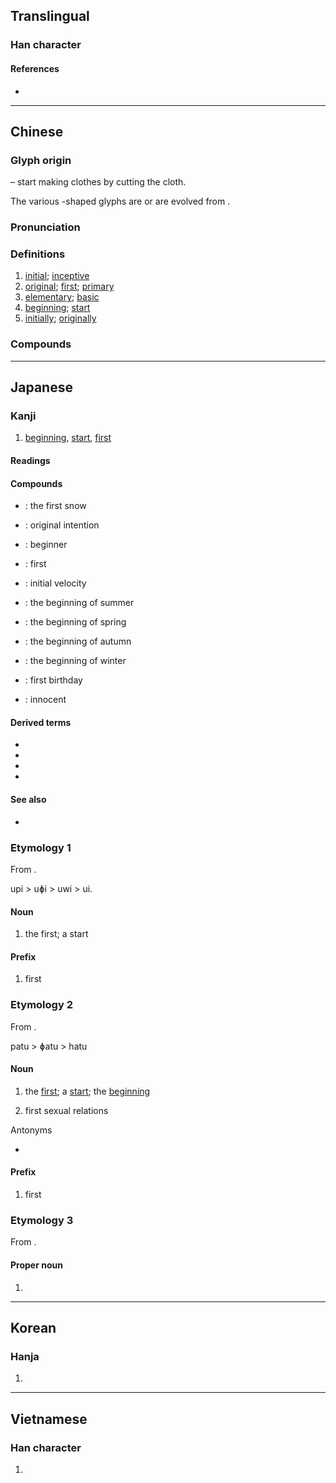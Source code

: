 {{character info/new}}
==Translingual==

===Han character===
{{Han char|rn=18|rad=刀|as=05|sn=7|four=37220|canj=LSH|ids=⿰衤刀}}

====References====
* {{Han ref|kx=0137.330|dkj=01911|dj=0310.010|hdz=10327.220|uh=521D|ud=21021|bh=AAEC|bd=43756}}

----

==Chinese==
{{zh-forms|alt=𥘉,𥝢,𠜆,𫢈,𢀯,𢀰,𡔈,䥚,𠫎,𣦂}}

===Glyph origin===
{{Han etym}}
{{Han compound|衣|刀|alt1=衤|ls=ic|t1=clothes|t2=knife; to cut}} – start making clothes by cutting the cloth.

The various {{l|zh|𢀰}}-shaped glyphs are or are evolved from {{w|Zetian characters}}.

===Pronunciation===
{{zh-pron
|m=chū
|c=co1
|h=pfs=chhû
|md=chĕ̤/chŭ
|mn=qz,tp,xm:chhoe/kh,zz:chhe/chho͘
|mn_note=chhoe/chhe - vernacular; chho͘ - literary
|mn-t=co1/ciu1
|w=1tshu
|mc=y
|oc=y
|cat=a,n,adv
}}

===Definitions===
{{zh-hanzi}}

# [[initial]]; [[inceptive]]
# [[original]]; [[first]]; [[primary]]
# [[elementary]]; [[basic]]
# [[beginning]]; [[start]]
# [[initially]]; [[originally]]

===Compounds===
{{zh-der|初晡日|一本初衷|久夢初醒|最初|冬初|凌濛初|初一|初一十五|初七|初中|初乳|初五隔開|初交|初伏|初冬|初出茅廬|初創|初印本|初吉|初唐|初唐四傑|初喪|初夏|初夜|初夜權|初妻|初始|初婚|初學|初學記|初審|初寫黃庭|初小|初度|初弦|初心|初志|初意|初戀|初戰|初文|初日|初旬|初春|初時|初更|初月|初服|初期|初次|初步|初歲|初民|初版|初犯|初獻|初生之犢|初發|初發芙蓉|初眠|初祖|初秋|初秋圖|初稿|初立|初等|初等函數|初等教育|初篁|初級|初級中學|初級團體|初級小學|初級關係|初虧|初衣|初衷|初診|初試|初試啼聲|初試身手|初賽|初速|初選|初選制|初間|初陽|初階|初雪|初霜|初露鋒芒|初露頭角|初頭|初願|劈初頭|厥初|反初服|和好如初|國初|大夢初醒|大年初一|大病初癒|太初|太初曆|如初|如夢初覺|如夢初醒|如醉初醒|完好如初|年初|往初|從初|悔不當初|情竇初開|新硎初試|旭日初升|晴初|月初|本初|民初|民權初步|泰初|瓜字初分|當初|華燈初上|賓之初筵|起初|遂初|開初|黨內初選}}

{{zh-cat|Elementary}}

----

==Japanese==

===Kanji===
{{ja-kanji|grade=4|rs=刀05}}

# [[beginning]], [[start]], [[first]]

====Readings====
{{ja-readings
|goon=そ
|kanon=しょ
|kun=はじ-め, はじ-めて, はつ-, うい-, そ-める
|nanori=はじめ, し, もと
}}

====Compounds====
* {{ja-r|初雪|はつゆき}}: the first snow
* {{ja-r|初心|しょしん}}: original intention
* {{ja-r|初心者|しょしんしゃ}}: beginner
* {{ja-r|最初|さいしょ}}: first
* {{ja-r|初速度|しょそくど}}: initial velocity
* {{ja-r|初夏|しょか}}: the beginning of summer
* {{ja-r|初春|しょしゅん}}: the beginning of spring
* {{ja-r|初秋|しょしゅう}}: the beginning of autumn
* {{ja-r|初冬|しょとう}}: the beginning of winter
* {{ja-r|初誕生|はつたんじょう}}: first birthday
* {{ja-r|初々しい|ういういしい}}: innocent

====Derived terms====
* {{ja-r|初め|はじめ}}
* {{ja-r|初めて|はじめて}}
* {{ja-r|初め|-ぞめ}}
* {{ja-r|書き初め|かきぞめ}}

====See also====
* {{ja-l|始}}

===Etymology 1===
{{ja-kanjitab|うい|yomi=k}}
From {{etyl|ojp|ja|sort=うい}}.

upi > uɸi > uwi > ui.

====Noun====
{{ja-noun|うい|hhira=うひ}}

# the first; a start

====Prefix====
{{ja-pos|prefix|うい|hhira=うひ}}

# first

===Etymology 2===
{{ja-kanjitab|はつ|yomi=k}}
From {{etyl|ojp|ja|sort=はつ}}.

patu > ɸatu > hatu

====Noun====
{{ja-noun|はつ}}

# the [[first]]; a [[start]]; the [[beginning]]
#: {{ja-usex|今年'''初の'''コンサート|ことし '''はつ の''' コンサート|the '''first''' concert of this year}}
# first sexual relations

; Antonyms
* {{ja-r|末|すえ|gloss=[[last]], [[end]]}}

====Prefix====
{{ja-pos|prefix|はつ}}

# first

===Etymology 3===
{{ja-kanjitab|sort=はじめ|yomi=k}}
From {{m|ja|始め|tr=hajime||beginning, first}}.

====Proper noun====
{{ja-pos|proper|はじめ}}

# {{given name|male|lang=ja|sort=はじめ}}

----

==Korean==

===Hanja===
{{ko-hanja|hangeul=초|rv=cho|mr=ch'o}}

# {{defn|lang=ko|sort=刀05}}

----

==Vietnamese==

===Han character===
{{vi-hantu|[[sơ]]|rs=刀05}}

# {{defn|lang=vi|sort=刀05}}